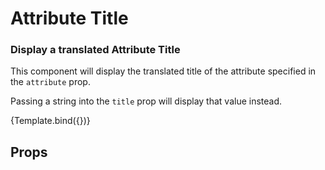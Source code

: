 


<Meta title="Display/Attribute Title" />

# Attribute Title

### Display a translated Attribute Title

This component will display the translated title of the attribute specified in the `attribute` prop.

Passing a string into the `title` prop will display that value instead.

<Canvas>
  <Story name="Default" args={{ title: 'Color' }}>
    {Template.bind({})}
  </Story>
</Canvas>

## Props

<ArgsTable of={AttributeTitle} />
